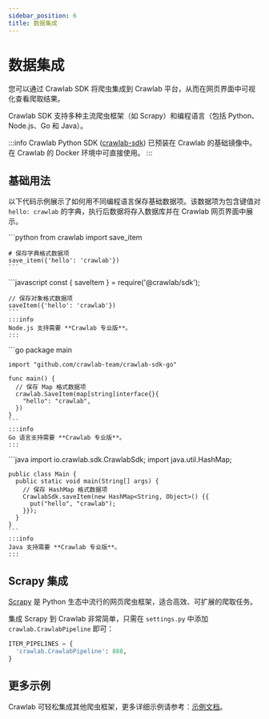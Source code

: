 ```yaml
---
sidebar_position: 6
title: 数据集成
---
```



# 数据集成

您可以通过 Crawlab SDK 将爬虫集成到 Crawlab 平台，从而在网页界面中可视化查看爬取结果。

Crawlab SDK 支持多种主流爬虫框架（如 Scrapy）和编程语言（包括 Python、Node.js、Go 和 Java）。

:::info
Crawlab Python SDK ([crawlab-sdk](https://pypi.org/project/crawlab-sdk)) 已预装在 Crawlab 的基础镜像中。在 Crawlab 的 Docker 环境中可直接使用。
:::

## 基础用法

以下代码示例展示了如何用不同编程语言保存基础数据项。该数据项为包含键值对 `hello: crawlab` 的字典，执行后数据将存入数据库并在 Crawlab 网页界面中展示。

<Tabs defaultValue="python">
  <TabItem value="python" label="Python">
    ```python
    from crawlab import save_item

    # 保存字典格式数据项
    save_item({'hello': 'crawlab'})
    ```
  </TabItem>
  <TabItem value="node" label="Node.js">
    ```javascript
    const { saveItem } = require('@crawlab/sdk');
    
    // 保存对象格式数据项
    saveItem({'hello': 'crawlab'})
    ```
    :::info
    Node.js 支持需要 **Crawlab 专业版**。
    :::
  </TabItem>
  <TabItem value="go" label="Go">
    ```go
    package main

    import "github.com/crawlab-team/crawlab-sdk-go"

    func main() {
      // 保存 Map 格式数据项
      crawlab.SaveItem(map[string]interface{}{
        "hello": "crawlab",
      })
    }
    ```
    :::info
    Go 语言支持需要 **Crawlab 专业版**。
    :::
  </TabItem>
  <TabItem value="java" label="Java">
    ```java
    import io.crawlab.sdk.CrawlabSdk;
    import java.util.HashMap;

    public class Main {
      public static void main(String[] args) {
        // 保存 HashMap 格式数据项
        CrawlabSdk.saveItem(new HashMap<String, Object>() {{
          put("hello", "crawlab");
        }});
      }
    }
    ```
    :::info
    Java 支持需要 **Crawlab 专业版**。
    :::
  </TabItem>
</Tabs>

## Scrapy 集成

[Scrapy](https://scrapy.org) 是 Python 生态中流行的网页爬虫框架，适合高效、可扩展的爬取任务。

集成 Scrapy 到 Crawlab 非常简单，只需在 `settings.py` 中添加 `crawlab.CrawlabPipeline` 即可：
```python
ITEM_PIPELINES = {
  'crawlab.CrawlabPipeline': 888,
}
```

## 更多示例

Crawlab 可轻松集成其他爬虫框架，更多详细示例请参考：[示例文档](/docs/category/examples)。